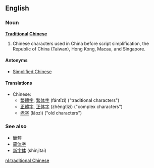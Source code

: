 ==English==
===Noun===
'''[[Traditional]] [[Chinese]]'''

# Chinese characters used in China before script simplification, the Republic of China (Taiwan), Hong Kong, Macau, and Singapore.

====Antonyms====
*[[Simplified Chinese]]

====Translations====
*Chinese:
**[[繁體字]], [[繁体字]] (fántǐzì) ("traditional characters")
**[[正體字]], [[正体字]] (zhèngtǐzì) ("complex characters")
**[[老字]] (lǎozì) ("old characters")

===See also===
*[[簡體]]
*[[简体字]]
*[[新字体]] (shinjitai)

[[nl:traditional Chinese]]